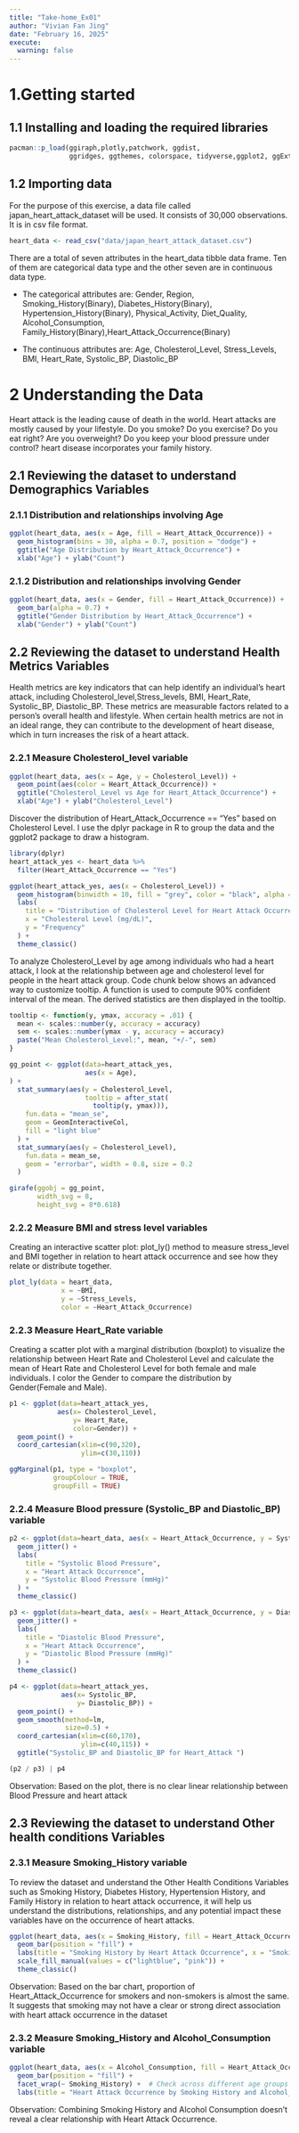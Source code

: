 ```yaml
---
title: "Take-home_Ex01"
author: "Vivian Fan Jing"
date: "February 16, 2025"
execute:
  warning: false
---
```


# 1.Getting started

## 1.1 Installing and loading the required libraries

```r
pacman::p_load(ggiraph,plotly,patchwork, ggdist, 
               ggridges, ggthemes, colorspace, tidyverse,ggplot2, ggExtra)
```

## 1.2 Importing data

For the purpose of this exercise, a data file called japan_heart_attack_dataset will be used. It consists of 30,000 observations. It is in csv file format.

```r
heart_data <- read_csv("data/japan_heart_attack_dataset.csv")
```

There are a total of seven attributes in the heart_data tibble data frame. Ten of them are categorical data type and the other seven are in continuous data type.

-   The categorical attributes are: Gender, Region, Smoking_History(Binary), Diabetes_History(Binary), Hypertension_History(Binary), Physical_Activity, Diet_Quality, Alcohol_Consumption, Family_History(Binary),Heart_Attack_Occurrence(Binary)

-   The continuous attributes are: Age, Cholesterol_Level, Stress_Levels, BMI, Heart_Rate, Systolic_BP, Diastolic_BP

# 2 Understanding the Data

Heart attack is the leading cause of death in the world. Heart attacks are mostly caused by your lifestyle. Do you smoke? Do you exercise? Do you eat right? Are you overweight? Do you keep your blood pressure under control? heart disease incorporates your family history.

## 2.1 Reviewing the dataset to understand Demographics Variables

### 2.1.1 Distribution and relationships involving Age

```r
ggplot(heart_data, aes(x = Age, fill = Heart_Attack_Occurrence)) +
  geom_histogram(bins = 30, alpha = 0.7, position = "dodge") +
  ggtitle("Age Distribution by Heart_Attack_Occurrence") +
  xlab("Age") + ylab("Count")
```

### 2.1.2 Distribution and relationships involving Gender

```r
ggplot(heart_data, aes(x = Gender, fill = Heart_Attack_Occurrence)) +
  geom_bar(alpha = 0.7) +
  ggtitle("Gender Distribution by Heart_Attack_Occurrence") +
  xlab("Gender") + ylab("Count")
```

## 2.2 Reviewing the dataset to understand Health Metrics Variables

Health metrics are key indicators that can help identify an individual's heart attack, including Cholesterol_level,Stress_levels, BMI, Heart_Rate, Systolic_BP, Diastolic_BP. These metrics are measurable factors related to a person's overall health and lifestyle. When certain health metrics are not in an ideal range, they can contribute to the development of heart disease, which in turn increases the risk of a heart attack. 

### 2.2.1 Measure Cholesterol_level variable

```r
ggplot(heart_data, aes(x = Age, y = Cholesterol_Level)) +
  geom_point(aes(color = Heart_Attack_Occurrence)) +
  ggtitle("Cholesterol_Level vs Age for Heart_Attack_Occurrence") +
  xlab("Age") + ylab("Cholesterol_Level")
```
Discover the distribution of Heart_Attack_Occurrence == "Yes" based on Cholesterol Level. I use the dplyr package in R to group the data and the ggplot2 package to draw a histogram. 

```r
library(dplyr)
heart_attack_yes <- heart_data %>%
  filter(Heart_Attack_Occurrence == "Yes")

ggplot(heart_attack_yes, aes(x = Cholesterol_Level)) +
  geom_histogram(binwidth = 10, fill = "grey", color = "black", alpha = 0.7) +
  labs(
    title = "Distribution of Cholesterol Level for Heart Attack Occurrence",
    x = "Cholesterol Level (mg/dL)",
    y = "Frequency"
  ) +
  theme_classic()
```

To analyze Cholesterol_Level by age among individuals who had a heart attack, I look at the relationship between age and cholesterol level for people in the heart attack group.
Code chunk below shows an advanced way to customize tooltip. A function is used to compute 90% confident interval of the mean. The derived statistics are then displayed in the tooltip.

```r
tooltip <- function(y, ymax, accuracy = .01) {
  mean <- scales::number(y, accuracy = accuracy)
  sem <- scales::number(ymax - y, accuracy = accuracy)
  paste("Mean Cholesterol_Level:", mean, "+/-", sem)
}

gg_point <- ggplot(data=heart_attack_yes, 
                   aes(x = Age),
) +
  stat_summary(aes(y = Cholesterol_Level, 
                   tooltip = after_stat(  
                     tooltip(y, ymax))),  
    fun.data = "mean_se", 
    geom = GeomInteractiveCol,  
    fill = "light blue"
  ) +
  stat_summary(aes(y = Cholesterol_Level),
    fun.data = mean_se,
    geom = "errorbar", width = 0.8, size = 0.2
  )

girafe(ggobj = gg_point,
       width_svg = 8,
       height_svg = 8*0.618)
```

### 2.2.2 Measure BMI and stress level variables

Creating an interactive scatter plot: plot_ly() method to measure stress_level and BMI together in relation to heart attack occurrence and see how they relate or distribute together.

```r
plot_ly(data = heart_data, 
             x = ~BMI, 
             y = ~Stress_Levels,
             color = ~Heart_Attack_Occurrence)
```


### 2.2.3 Measure Heart_Rate variable

Creating a scatter plot with a marginal distribution (boxplot) to visualize the relationship between Heart Rate and Cholesterol Level and calculate the mean of Heart Rate and Cholesterol Level for both female and male individuals. I color the Gender to compare the distribution by Gender(Female and Male).

```r
p1 <- ggplot(data=heart_attack_yes, 
            aes(x= Cholesterol_Level, 
                y= Heart_Rate, 
                color=Gender)) +
  geom_point() +
  coord_cartesian(xlim=c(90,320),
                  ylim=c(30,110))

ggMarginal(p1, type = "boxplot",
           groupColour = TRUE, 
           groupFill = TRUE)
```

### 2.2.4 Measure Blood pressure (Systolic_BP and Diastolic_BP) variable

```r
p2 <- ggplot(data=heart_data, aes(x = Heart_Attack_Occurrence, y = Systolic_BP , color = Heart_Attack_Occurrence)) +
  geom_jitter() +
  labs(
    title = "Systolic Blood Pressure",
    x = "Heart Attack Occurrence",
    y = "Systolic Blood Pressure (mmHg)"
  ) +
  theme_classic()

p3 <- ggplot(data=heart_data, aes(x = Heart_Attack_Occurrence, y = Diastolic_BP , color = Heart_Attack_Occurrence)) +
  geom_jitter() +
  labs(
    title = "Diastolic Blood Pressure",
    x = "Heart Attack Occurrence",
    y = "Diastolic Blood Pressure (mmHg)"
  ) +
  theme_classic()

p4 <- ggplot(data=heart_attack_yes, 
             aes(x= Systolic_BP, 
                 y= Diastolic_BP)) +
  geom_point() +
  geom_smooth(method=lm, 
              size=0.5) +  
  coord_cartesian(xlim=c(60,170),
                  ylim=c(40,115)) +
  ggtitle("Systolic_BP and Diastolic_BP for Heart_Attack ")

(p2 / p3) | p4
```

Observation: Based on the plot, there is no clear linear relationship between Blood Pressure and heart attack

## 2.3 Reviewing the dataset to understand Other health conditions Variables

### 2.3.1 Measure Smoking_History variable

To review the dataset and understand the Other Health Conditions Variables such as Smoking History, Diabetes History, Hypertension History, and Family History in relation to heart attack occurrence, it will help us understand the distributions, relationships, and any potential impact these variables have on the occurrence of heart attacks.

```r
ggplot(heart_data, aes(x = Smoking_History, fill = Heart_Attack_Occurrence)) +
  geom_bar(position = "fill") +
  labs(title = "Smoking History by Heart Attack Occurrence", x = "Smoking History", y = "Proportion") +
  scale_fill_manual(values = c("lightblue", "pink")) +
  theme_classic()
```

Observation: Based on the bar chart, proportion of Heart_Attack_Occurrence for smokers and non-smokers is almost the same. It suggests that smoking may not have a clear or strong direct association with heart attack occurrence in the dataset


### 2.3.2 Measure Smoking_History and Alcohol_Consumption variable

```r
ggplot(heart_data, aes(x = Alcohol_Consumption, fill = Heart_Attack_Occurrence)) +
  geom_bar(position = "fill") +
  facet_wrap(~ Smoking_History) +  # Check across different age groups
  labs(title = "Heart Attack Occurrence by Smoking History and Alcohol_Consumption")
```

Observation: Combining Smoking History and Alcohol Consumption doesn't reveal a clear relationship with Heart Attack Occurrence.



